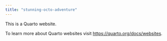 ```yaml
---
title: "stunning-octo-adventure"
---
```


This is a Quarto website.

To learn more about Quarto websites visit <https://quarto.org/docs/websites>.
